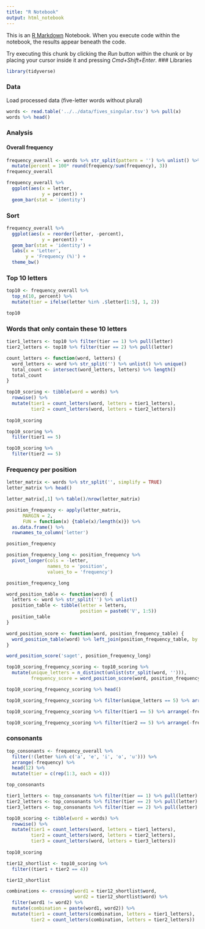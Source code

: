 ```yaml
---
title: "R Notebook"
output: html_notebook
---
```


This is an [R Markdown](http://rmarkdown.rstudio.com) Notebook. When you execute code within the notebook, the results appear beneath the code. 

Try executing this chunk by clicking the *Run* button within the chunk or by placing your cursor inside it and pressing *Cmd+Shift+Enter*. 
### Libraries
```r
library(tidyverse)
```

### Data
Load processed data (five-letter words without plural)
```r
words <- read.table('../../data/fives_singular.tsv') %>% pull(x)
words %>% head()
```

### Analysis
#### Overall frequency
```r
frequency_overall <- words %>% str_split(pattern = '') %>% unlist() %>% table() %>% as_tibble() %>% set_names(., c('letter', 'frequency')) %>% 
  mutate(percent = 100* round(frequency/sum(frequency), 3))
frequency_overall
```
```r
frequency_overall %>% 
  ggplot(aes(x = letter,
             y = percent)) + 
  geom_bar(stat = 'identity')
```
### Sort
```r
frequency_overall %>% 
  ggplot(aes(x = reorder(letter, -percent),
             y = percent)) + 
  geom_bar(stat = 'identity') +
  labs(x = 'Letter',
       y = 'Frequency (%)') +
  theme_bw()
```
### Top 10 letters
```r
top10 <- frequency_overall %>% 
  top_n(10, percent) %>% 
  mutate(tier = ifelse(letter %in% .$letter[1:5], 1, 2))

top10
```
### Words that only contain these 10 letters
```r
tier1_letters <- top10 %>% filter(tier == 1) %>% pull(letter)
tier2_letters <- top10 %>% filter(tier == 2) %>% pull(letter)

count_letters <- function(word, letters) {
  word_letters <- word %>% str_split('') %>% unlist() %>% unique()
  total_count <- intersect(word_letters, letters) %>% length()
  total_count
}

top10_scoring <- tibble(word = words) %>% 
  rowwise() %>% 
  mutate(tier1 = count_letters(word, letters = tier1_letters),
         tier2 = count_letters(word, letters = tier2_letters))
                        
top10_scoring
```
```r
top10_scoring %>% 
  filter(tier1 == 5)
```
```r
top10_scoring %>% 
  filter(tier2 == 5)
```
### Frequency per position
```r
letter_matrix <- words %>% str_split('', simplify = TRUE)
letter_matrix %>% head()
```

```r
letter_matrix[,1] %>% table()/nrow(letter_matrix)
```

```r
position_frequency <- apply(letter_matrix,
      MARGIN = 2,
      FUN = function(x) {table(x)/length(x)}) %>% 
  as.data.frame() %>% 
  rownames_to_column('letter')

position_frequency
```
```r
position_frequency_long <- position_frequency %>% 
  pivot_longer(cols = -letter,
               names_to = 'position',
               values_to = 'frequency') 

position_frequency_long
```

```r
word_position_table <- function(word) {
  letters <- word %>% str_split('') %>% unlist()
  position_table <- tibble(letter = letters,
                           position = paste0('V', 1:5))
  position_table
}

word_position_score <- function(word, position_frequency_table) {
  word_position_table(word) %>% left_join(position_frequency_table, by = c('letter', 'position')) %>% pull(frequency) %>% sum()
}

word_position_score('saget', position_frequency_long)

```

```r
top10_scoring_frequency_scoring <- top10_scoring %>% 
  mutate(unique_letters = n_distinct(unlist(str_split(word, ''))),
         frequency_score = word_position_score(word, position_frequency_long))

top10_scoring_frequency_scoring %>% head()
```
```r
top10_scoring_frequency_scoring %>% filter(unique_letters == 5) %>% arrange(-frequency_score)
```
```r
top10_scoring_frequency_scoring %>% filter(tier1 == 5) %>% arrange(-frequency_score)
```
```r
top10_scoring_frequency_scoring %>% filter(tier2 == 5) %>% arrange(-frequency_score)
```

### consonants
```r
top_consonants <- frequency_overall %>% 
  filter(!(letter %in% c('a', 'e', 'i', 'o', 'u'))) %>% 
  arrange(-frequency) %>% 
  head(12) %>% 
  mutate(tier = c(rep(1:3, each = 4)))

top_consonants
```

```r
tier1_letters <- top_consonants %>% filter(tier == 1) %>% pull(letter)
tier2_letters <- top_consonants %>% filter(tier == 2) %>% pull(letter)
tier3_letters <- top_consonants %>% filter(tier == 2) %>% pull(letter)

top10_scoring <- tibble(word = words) %>% 
  rowwise() %>% 
  mutate(tier1 = count_letters(word, letters = tier1_letters),
         tier2 = count_letters(word, letters = tier2_letters),
         tier3 = count_letters(word, letters = tier3_letters))
                        
top10_scoring
```
```r
tier12_shortlist <- top10_scoring %>% 
  filter((tier1 + tier2 == 4))

tier12_shortlist
```
```r
combinations <- crossing(word1 = tier12_shortlist$word,
                         word2 = tier12_shortlist$word) %>% 
  filter(word1 != word2) %>% 
  mutate(combination = paste(word1, word2)) %>% 
  mutate(tier1 = count_letters(combination, letters = tier1_letters),
         tier2 = count_letters(combination, letters = tier2_letters))


```

